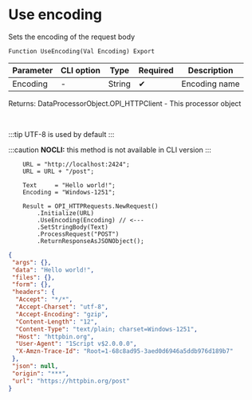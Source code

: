 ﻿---
sidebar_position: 1
description: Use encoding  and other functions to work with HTTP-client in the Open Integration Package, a free open-source integration library for 1C:Enterprise 8, OneScript and CLI
keywords: [1C, 1С, 1С:Enterprise, 1С:Enterprise 8.3, API, Integration, Services, Exchange, OneScript, CLI, HTTP-client]
---


# Use encoding 
 Sets the encoding of the request body



`Function UseEncoding(Val Encoding) Export`

  | Parameter | CLI option | Type | Required | Description |
  |-|-|-|-|-|
  | Encoding | - | String | &#x2714; | Encoding name |

  
  Returns:  DataProcessorObject.OPI_HTTPClient - This processor object

<br/>

:::tip
UTF-8 is used by default
:::

:::caution
**NOCLI:** this method is not available in CLI version
:::
<br/>


```bsl title="1C:Enterprise/OneScript code example"
    URL = "http://localhost:2424";
    URL = URL + "/post";

    Text     = "Hello world!";
    Encoding = "Windows-1251";

    Result = OPI_HTTPRequests.NewRequest()
        .Initialize(URL)
        .UseEncoding(Encoding) // <---
        .SetStringBody(Text)
        .ProcessRequest("POST")
        .ReturnResponseAsJSONObject();
```
 



```json title="Result"
{
 "args": {},
 "data": "Hello world!",
 "files": {},
 "form": {},
 "headers": {
  "Accept": "*/*",
  "Accept-Charset": "utf-8",
  "Accept-Encoding": "gzip",
  "Content-Length": "12",
  "Content-Type": "text/plain; charset=Windows-1251",
  "Host": "httpbin.org",
  "User-Agent": "1Script v$2.0.0.0",
  "X-Amzn-Trace-Id": "Root=1-68c8ad95-3aed0d6946a5ddb976d189b7"
 },
 "json": null,
 "origin": "***",
 "url": "https://httpbin.org/post"
}
```
